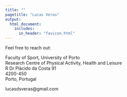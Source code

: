 ```yaml
---
title: ""  
pagetitle: "Lucas Veras"
output: 
  html_document:
    includes:
      in_header: "favicon.html"
---
```

<link rel="stylesheet" href="styles.css" type="text/css">


Feel free to reach out:

Faculty of Sport, University of Porto<br>
Research Centre of Physical Activity, Health and Leisure<br>
R Dr Plácido da Costa 91<br>
4200-450<br>
Porto, Portugal<br>

lucasdsveras@gmail.com<br>